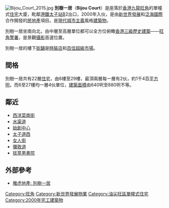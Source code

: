 {{Unreferenced |time=2011-05-21T20:57:56+00:00}}
[[File:Bijou_Court_2015.jpg|thumb]]
'''別樹一居'''（'''Bijou Court'''）是座落於[[香港|香港]][[九龍|九龍]][[旺角|旺角]]的單幢式[[住宅|住宅]]大廈，毗鄰[[港鐵|港鐵]][[太子站|太子站]]B2出口，2000年入伙，是由[[新世界發展|新世界發展]]和[[泛海國際|泛海國際]]合作開發的[[房地產|房地產]]項目。是[[現代城市主義|現代城市主義]]風格[[建築物|建築物]]。

別樹一居坐南向北，由中層至高層單位都可以全方位俯瞰[[香港三級歷史建築|香港三級歷史建築]]——[[旺角警署|旺角警署]]，是景觀[[攝影|攝影]]首選位置。

別樹一居的樓下[[街鋪|街鋪]]是[[時裝店|時裝店]]和[[百佳超級市場|百佳超級市場]]。

== 間格 ==
別樹一居共有22層[[住宅|住宅]]，由6樓至29樓，最頂兩層每一層有2伙，約1千4百[[平方呎|平方呎]]。而6至27樓均一層4伙單位，[[建築面積|建築面積]]由640呎至880呎不等。

== 鄰近 ==
* [[西洋菜南街|西洋菜南街]]
* [[水渠道|水渠道]]
* [[始創中心|始創中心]]
* [[太子道西|太子道西]]
* [[女人街|女人街]]
* [[彌敦道|彌敦道]]
* [[拔萃男書院|拔萃男書院]]

== 外部參考 ==
{{commonscat|Bijou Court}}
* [http://hk.realestate.yahoo.com/estate.html?c=8357 雅虎地產: 別樹一居]{{dead link|date=2017年11月 |bot=InternetArchiveBot |fix-attempted=yes }}

{{新世界發展}}
{{HK-buil-stub}}
[[Category:旺角|Category:旺角]]
[[Category:新世界發展物業|Category:新世界發展物業]]
[[Category:油尖旺區單幢式住宅|Category:油尖旺區單幢式住宅]]
[[Category:2000年完工建築物|Category:2000年完工建築物]]